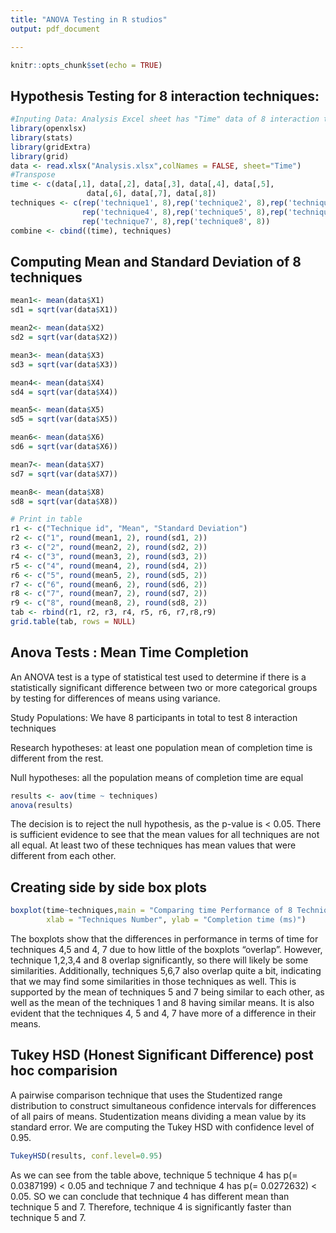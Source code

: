 ---
title: "ANOVA Testing in R studios"
output: pdf_document

---

```{r setup, include=FALSE}
knitr::opts_chunk$set(echo = TRUE)
```

## Hypothesis Testing for 8 interaction techniques:


```{r dataAnalysis}
#Inputing Data: Analysis Excel sheet has "Time" data of 8 interaction techniques
library(openxlsx)
library(stats)
library(gridExtra)
library(grid)
data <- read.xlsx("Analysis.xlsx",colNames = FALSE, sheet="Time")
#Transpose
time <- c(data[,1], data[,2], data[,3], data[,4], data[,5],
                 data[,6], data[,7], data[,8])
techniques <- c(rep('technique1', 8),rep('technique2', 8),rep('technique3', 8),
                rep('technique4', 8),rep('technique5', 8),rep('technique6', 8),
                rep('technique7', 8),rep('technique8', 8))
combine <- cbind((time), techniques)

```

## Computing Mean and Standard Deviation of 8 techniques
```{r meanResults}
mean1<- mean(data$X1)
sd1 = sqrt(var(data$X1))

mean2<- mean(data$X2)
sd2 = sqrt(var(data$X2))

mean3<- mean(data$X3)
sd3 = sqrt(var(data$X3))

mean4<- mean(data$X4)
sd4 = sqrt(var(data$X4))

mean5<- mean(data$X5)
sd5 = sqrt(var(data$X5))

mean6<- mean(data$X6)
sd6 = sqrt(var(data$X6))

mean7<- mean(data$X7)
sd7 = sqrt(var(data$X7))

mean8<- mean(data$X8)
sd8 = sqrt(var(data$X8))

# Print in table
r1 <- c("Technique id", "Mean", "Standard Deviation")
r2 <- c("1", round(mean1, 2), round(sd1, 2))
r3 <- c("2", round(mean2, 2), round(sd2, 2))
r4 <- c("3", round(mean3, 2), round(sd3, 2))
r5 <- c("4", round(mean4, 2), round(sd4, 2))
r6 <- c("5", round(mean5, 2), round(sd5, 2))
r7 <- c("6", round(mean6, 2), round(sd6, 2))
r8 <- c("7", round(mean7, 2), round(sd7, 2))
r9 <- c("8", round(mean8, 2), round(sd8, 2))
tab <- rbind(r1, r2, r3, r4, r5, r6, r7,r8,r9)
grid.table(tab, rows = NULL)

```

## Anova Tests : Mean Time Completion

An ANOVA test is a type of statistical test used to determine if there is a statistically significant difference between two or more categorical groups by testing for differences of means using variance.



Study Populations: We have 8 participants in total to test 8 interaction techniques

Research hypotheses: at least one population mean of completion time is different from the rest.


Null hypotheses:  all the population means of completion time are equal

```{r AnovaResults}
results <- aov(time ~ techniques)
anova(results)
```

The decision is to reject the null hypothesis, as the p-value is < 0.05.
There is sufficient evidence to see that the mean values for all techniques are not
all equal. At least two of these techniques has mean values that were different from each
other.

## Creating side by side box plots

```{r plot}
boxplot(time~techniques,main = "Comparing time Performance of 8 Techniques", 
        xlab = "Techniques Number", ylab = "Completion time (ms)")
```

The boxplots show that the differences in performance in terms of time for techniques 4,5 and 4, 7
due to how little of the boxplots “overlap”. However,
technique 1,2,3,4 and 8 overlap significantly, so there will likely be some similarities.
Additionally, techniques 5,6,7 also overlap quite a bit, indicating
that we may find some similarities in those techniques as well. This is supported by
the mean of techniques 5 and 7 being similar to each other, as well as the
mean of the techniques 1 and 8 having similar means. It is also evident that the
techniques 4, 5 and 4, 7 have more of a difference in their means.



## Tukey HSD (Honest Significant Difference) post hoc comparision
A pairwise comparison technique that uses the Studentized range distribution to construct simultaneous confidence
intervals for differences of all pairs of means. Studentization means dividing a
mean value by its standard error. We are computing the Tukey HSD with confidence level of 0.95.

```{r tukey}
TukeyHSD(results, conf.level=0.95)
```

As we can see from the table above, technique 5 technique 4 has p(= 0.0387199) < 0.05 and technique 7 and technique 4 has p(= 0.0272632) < 0.05. SO we can conclude that technique 4 has different mean than technique 5 and 7. Therefore, technique 4 is significantly faster than technique 5 and 7.  


